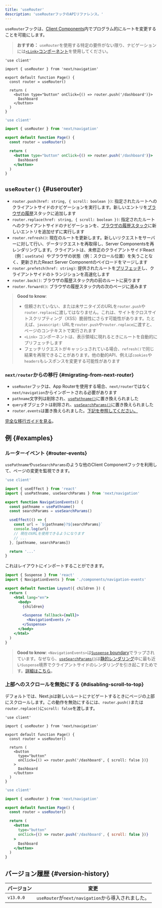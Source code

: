 ```yaml
---
title: 'useRouter'
description: 'useRouterフックのAPIリファレンス。'
---
```


`useRouter`フックは、[Client Components](/docs/app/building-your-application/rendering/client-components)内でプログラム的にルートを変更することを可能にします。

> **おすすめ：** `useRouter`を使用する特定の要件がない限り、ナビゲーションには[`<Link>`コンポーネント](/docs/app/building-your-application/routing/linking-and-navigating#link-component)を使用してください。

<Tabs>
<TabItem value="tsx" label="TypeScript">

```tsx title="app/example-client-component.tsx" switcher
'use client'

import { useRouter } from 'next/navigation'

export default function Page() {
  const router = useRouter()

  return (
    <button type="button" onClick={() => router.push('/dashboard')}>
      Dashboard
    </button>
  )
}
```

</TabItem>
<TabItem value="jsx" label="JavaScript">

```jsx title="app/example-client-component.js" switcher
'use client'

import { useRouter } from 'next/navigation'

export default function Page() {
  const router = useRouter()

  return (
    <button type="button" onClick={() => router.push('/dashboard')}>
      Dashboard
    </button>
  )
}
```

</TabItem>
</Tabs>

## `useRouter()` {#userouter}

- `router.push(href: string, { scroll: boolean })`: 指定されたルートへのクライアントサイドのナビゲーションを実行します。新しいエントリを[ブラウザの履歴](https://developer.mozilla.org/docs/Web/API/History_API)スタックに追加します
- `router.replace(href: string, { scroll: boolean })`: 指定されたルートへのクライアントサイドのナビゲーションを、[ブラウザの履歴スタック](https://developer.mozilla.org/docs/Web/API/History_API)に新しいエントリを追加せずに実行します
- `router.refresh()`: 現在のルートを更新します。新しいリクエストをサーバーに対して行い、データリクエストを再取得し、Server Componentsを再レンダリングします。クライアントは、未修正のクライアントサイドReact（例：`useState`）やブラウザの状態（例：スクロール位置）を失うことなく、更新されたReact Server Componentのペイロードをマージします
- `router.prefetch(href: string)`: 提供されたルートを[プリフェッチ](/docs/app/building-your-application/routing/linking-and-navigating#2-prefetching)し、クライアントサイドのトランジションを高速化します
- `router.back()`: ブラウザの履歴スタック内の前のルートに戻ります
- `router.forward()`: ブラウザの履歴スタック内の次のページに進みます

> **Good to know**:
>
> - 信頼されていない、または未サニタイズのURLを`router.push`や`router.replace`に渡してはなりません。これは、サイトをクロスサイトスクリプティング（XSS）脆弱性にさらす可能性があります。たとえば、`javascript:` URLを`router.push`や`router.replace`に渡すと、ページのコンテキストで実行されます
> - `<Link>` コンポーネントは、表示領域に現れるときにルートを自動的にプリフェッチします
> - フェッチリクエストがキャッシュされている場合、`refresh()`で同じ結果を再現できることがあります。他の動的API、例えば`cookies`や`headers`もレスポンスを変更する可能性があります

### `next/router`からの移行 {#migrating-from-next-router}

- `useRouter`フックは、App Routerを使用する場合、`next/router`ではなく`next/navigation`からインポートされる必要があります
- `pathname`文字列は削除され、[`usePathname()`](/docs/app/api-reference/functions/use-pathname)に置き換えられました
- `query`オブジェクトは削除され、[`useSearchParams()`](/docs/app/api-reference/functions/use-search-params)に置き換えられました
- `router.events`は置き換えられました。[下記を参照してください。](#router-events)

[完全な移行ガイドを見る](/docs/app/building-your-application/upgrading/app-router-migration)。

## 例 {#examples}

### ルーターイベント {#router-events}

`usePathname`や`useSearchParams`のような他のClient Componentフックを利用して、ページの変更を監視できます。

```jsx title="app/components/navigation-events.js"
'use client'

import { useEffect } from 'react'
import { usePathname, useSearchParams } from 'next/navigation'

export function NavigationEvents() {
  const pathname = usePathname()
  const searchParams = useSearchParams()

  useEffect(() => {
    const url = `${pathname}?${searchParams}`
    console.log(url)
    // 現在のURLを使用できるようになります
    // ...
  }, [pathname, searchParams])

  return '...'
}
```

これはレイアウトにインポートすることができます。

```jsx title="app/layout.js" highlight={2,10-12}
import { Suspense } from 'react'
import { NavigationEvents } from './components/navigation-events'

export default function Layout({ children }) {
  return (
    <html lang="en">
      <body>
        {children}

        <Suspense fallback={null}>
          <NavigationEvents />
        </Suspense>
      </body>
    </html>
  )
}
```

> **Good to know**: `<NavigationEvents>`は[`Suspense` boundary](/docs/app/building-your-application/routing/loading-ui-and-streaming#example)でラップされています。なぜなら、[`useSearchParams()`](/docs/app/api-reference/functions/use-search-params)は[静的レンダリング](/docs/app/building-your-application/rendering/server-components#static-rendering-default)中に最も近い`Suspense`境界でクライアントサイドのレンダリングを引き起こすためです。[詳細はこちら](/docs/app/api-reference/functions/use-search-params#behavior)。

### 上部へのスクロールを無効にする {#disabling-scroll-to-top}

デフォルトでは、Next.jsは新しいルートにナビゲートするときにページの上部にスクロールします。この動作を無効にするには、`router.push()`または`router.replace()`に`scroll: false`を渡します。

<Tabs>
<TabItem value="tsx" label="TypeScript">

```tsx title="app/example-client-component.tsx" switcher
'use client'

import { useRouter } from 'next/navigation'

export default function Page() {
  const router = useRouter()

  return (
    <button
      type="button"
      onClick={() => router.push('/dashboard', { scroll: false })}
    >
      Dashboard
    </button>
  )
}
```

</TabItem>
<TabItem value="jsx" label="JavaScript">

```jsx title="app/example-client-component.jsx" switcher
'use client'

import { useRouter } from 'next/navigation'

export default function Page() {
  const router = useRouter()

  return (
    <button
      type="button"
      onClick={() => router.push('/dashboard', { scroll: false })}
    >
      Dashboard
    </button>
  )
}
```

</TabItem>
</Tabs>

## バージョン履歴 {#version-history}

| バージョン | 変更                                               |
| ---------- | -------------------------------------------------- |
| `v13.0.0`  | `useRouter`が`next/navigation`から導入されました。 |
